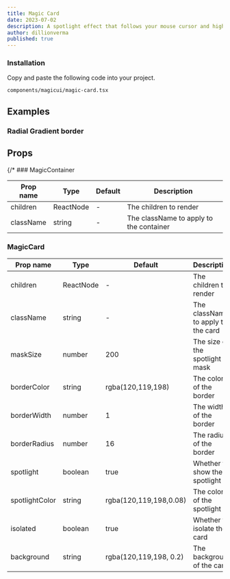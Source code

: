 ```yaml
---
title: Magic Card
date: 2023-07-02
description: A spotlight effect that follows your mouse cursor and highlights borders on hover.
author: dillionverma
published: true
---
```


<ComponentPreview name="magic-card-demo" />

<Steps>

### Installation

Copy and paste the following code into your project.

```text
components/magicui/magic-card.tsx
```

<ComponentSource name="magic-card" />

</Steps>

## Examples

### Radial Gradient border

<ComponentPreview name="magic-card-gradient4324234" />

## Props

{/* ### MagicContainer

| Prop name | Type      | Default | Description                             |
| --------- | --------- | ------- | --------------------------------------- |
| children  | ReactNode | -       | The children to render                  |
| className | string    | -       | The className to apply to the container |

### MagicCard

| Prop name      | Type      | Default                | Description                        |
| -------------- | --------- | ---------------------- | ---------------------------------- |
| children       | ReactNode | -                      | The children to render             |
| className      | string    | -                      | The className to apply to the card |
| maskSize       | number    | 200                    | The size of the spotlight mask     |
| borderColor    | string    | rgba(120,119,198)      | The color of the border            |
| borderWidth    | number    | 1                      | The width of the border            |
| borderRadius   | number    | 16                     | The radius of the border           |
| spotlight      | boolean   | true                   | Whether to show the spotlight      |
| spotlightColor | string    | rgba(120,119,198,0.08) | The color of the spotlight         |
| isolated       | boolean   | true                   | Whether to isolate the card        |
| background     | string    | rgba(120,119,198, 0.2) | The background of the card         | */}
